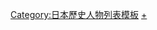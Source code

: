 {{Navbox with columns
|name=室町幕府将军
|title = [[室町幕府將軍列表|室町幕府征夷大将軍]]
|image = [[File:Ashikaga mon.svg|60px|足利二つ引]]
|fullwidth = 1
|abovestyle=text-align: center; font-size: 80%;
|colstyle=border-right: 1px solid #aaa; text-align: center; font-size: 80%;
|belowstyle=text-align: right; font-size: 80%;

|above = ※'''括號內為擔任將軍的時間。''' 
|col1 = '''第1代：[[足利尊氏]]'''<br/>（1338年 - 1358年）<br />'''第2代：[[足利义诠]]'''<br/>（1359年 - 1367年）<br />'''第3代：[[足利義滿]]'''<br/>（1369年 - 1395年）<br />'''第4代：[[足利义持]]'''<br/>（1395年 - 1423年）

|col2 = '''第5代：[[足利义量]]'''<br/>（1423年 - 1425年）<br />'''第6代：[[足利义教]]'''<br/>（1429年 - 1441年）<br />'''第7代：[[足利義勝]]'''<br/>（1442年 - 1443年）<br />'''第8代：[[足利义政]]'''<br/>（1449年 - 1474年）

|col3 = '''第9代：[[足利義尚]]'''<br/>（1474年 - 1489年）<br />'''第10代：[[足利義稙|足利義材]]'''<sup>1</sup><br/>（1490年 - 1495年）<br />'''第11代：[[足利義澄]]'''<br/>（1495年 - 1508年）<br />'''第10代：[[足利義稙|足利義稙（再任）]]'''<sup>1</sup><br/>（1508年 - 1522年）

|col4 = '''第12代：[[足利义晴]]'''<br/>（1522年 - 1547年）<br />'''第13代：[[足利義輝]]'''<br/>（1547年 - 1563年）<br />'''第14代：[[足利義榮]]'''<br/>（1568年）<br />'''第15代：[[足利義昭]]'''<br/>（1568年 - 1588年）

|below =<sup>1</sup>'''足利義稙即足利義材，再任將軍。'''<br/>相關條目 : [[室町幕府]] - [[室町时代]] - [[花之御所|室町殿（花之御所）]] - [[二条高倉第]] - {{tsl|ja|三条坊門殿|三條坊門殿}} - [[鹿苑寺|北山第]] - {{tsl|ja|小川殿|小川御所}} - [[慈照寺|東山第]] - [[二条城|二条御所]] - [[足利氏]]  - [[征夷大將軍]] 
}}
<noinclude>
[[Category:日本歷史人物列表模板]]
[[Category:室町幕府將軍|+]]
</noinclude>